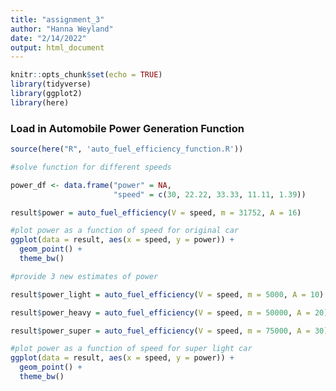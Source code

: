 ```yaml
---
title: "assignment_3"
author: "Hanna Weyland"
date: "2/14/2022"
output: html_document
---
```


```r
knitr::opts_chunk$set(echo = TRUE)
library(tidyverse)
library(ggplot2)
library(here)
```

### Load in Automobile Power Generation Function

```r
source(here("R", 'auto_fuel_efficiency_function.R'))
```


```r
#solve function for different speeds 

power_df <- data.frame("power" = NA,
                       "speed" = c(30, 22.22, 33.33, 11.11, 1.39))

result$power = auto_fuel_efficiency(V = speed, m = 31752, A = 16)
```

```r
#plot power as a function of speed for original car 
ggplot(data = result, aes(x = speed, y = power)) + 
  geom_point() +
  theme_bw()
```
```r
#provide 3 new estimates of power

result$power_light = auto_fuel_efficiency(V = speed, m = 5000, A = 10)

result$power_heavy = auto_fuel_efficiency(V = speed, m = 50000, A = 20)

result$power_super = auto_fuel_efficiency(V = speed, m = 75000, A = 30)
```

```r
#plot power as a function of speed for super light car 
ggplot(data = result, aes(x = speed, y = power)) + 
  geom_point() +
  theme_bw()
```

